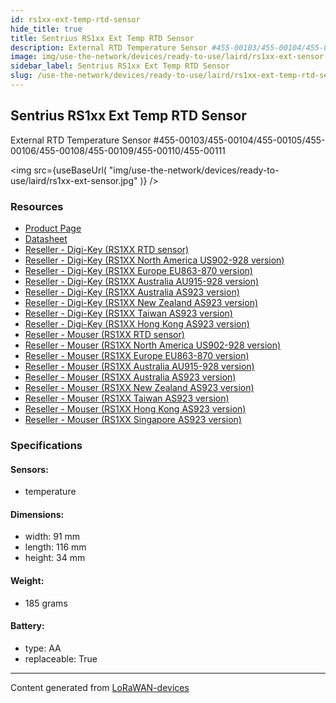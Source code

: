 ```yaml
---
id: rs1xx-ext-temp-rtd-sensor
hide_title: true
title: Sentrius RS1xx Ext Temp RTD Sensor
description: External RTD Temperature Sensor #455-00103/455-00104/455-00105/455-00106/455-00108/455-00109/455-00110/455-00111
image: img/use-the-network/devices/ready-to-use/laird/rs1xx-ext-sensor.jpg
sidebar_label: Sentrius RS1xx Ext Temp RTD Sensor
slug: /use-the-network/devices/ready-to-use/laird/rs1xx-ext-temp-rtd-sensor
---
```



## Sentrius RS1xx Ext Temp RTD Sensor

External RTD Temperature Sensor
#455-00103/455-00104/455-00105/455-00106/455-00108/455-00109/455-00110/455-00111

<img
  src={useBaseUrl(
    "img/use-the-network/devices/ready-to-use/laird/rs1xx-ext-sensor.jpg"
  )}
/>

### Resources

- [Product Page](https://www.lairdconnect.com/wireless-modules/lorawan-solutions/sentrius-rs1xx-lora-enabled-sensors)
- [Datasheet](https://www.lairdconnect.com/node/11151)
- [Reseller - Digi-Key (RS1XX RTD sensor)](https://www.digikey.com/en/products/detail/laird-connectivity-inc/455-00112/11691225)
- [Reseller - Digi-Key (RS1XX North America US902-928 version)](https://www.digikey.com/en/products/detail/laird-connectivity-inc/455-00103/11691229)
- [Reseller - Digi-Key (RS1XX Europe EU863-870 version)](https://www.digikey.com/en/products/detail/laird-connectivity-inc/455-00104/11691233)
- [Reseller - Digi-Key (RS1XX Australia AU915-928 version)](https://www.digikey.com/en/products/detail/laird-connectivity-inc/455-00110/11691226?s=N4IgTCBcDaICwFYEFoAMqCMHUgLoF8g)
- [Reseller - Digi-Key (RS1XX Australia AS923 version)](https://www.digikey.com/en/products/detail/laird-connectivity-inc/455-00111/11691228?s=N4IgTCBcDaICwFYEFoAMqCMWQF0C%2BQA)
- [Reseller - Digi-Key (RS1XX New Zealand AS923 version)](https://www.digikey.com/en/products/detail/laird-connectivity-inc/455-00106/11691231?s=N4IgTCBcDaICwFYEFoAMqCMqBsIC6AvkA)
- [Reseller - Digi-Key (RS1XX Taiwan AS923 version)](https://www.digikey.com/en/products/detail/laird-connectivity-inc/455-00105/11691232?s=N4IgTCBcDaICwFYEFoAMqCMqEgLoF8g)
- [Reseller - Digi-Key (RS1XX Hong Kong AS923 version)](https://www.digikey.com/en/products/detail/laird-connectivity-inc/455-00109/11691230)
- [Reseller - Mouser (RS1XX RTD sensor)](https://www.mouser.com/ProductDetail/Laird-Connectivity/455-00112?qs=rI7uf1IzohSFux28s78pfg%3D%3D)
- [Reseller - Mouser (RS1XX North America US902-928 version)](https://www.mouser.com/ProductDetail/Laird-Connectivity/455-00103?qs=%2Fha2pyFaduhXFoy1WA9XV2vBTzTp8vtDxz5gbLwKGuEHlaDNXcpGUA%3D%3D)
- [Reseller - Mouser (RS1XX Europe EU863-870 version)](https://www.mouser.com/ProductDetail/Laird-Connectivity/455-00104?qs=%2Fha2pyFaduhXFoy1WA9XVzMYyci9zgKfqcOB26mV3Wbr2tEqrVoBLQ%3D%3D)
- [Reseller - Mouser (RS1XX Australia AU915-928 version)](https://www.mouser.com/ProductDetail/Laird-Connectivity/455-00110?qs=%2Fha2pyFaduiy%2FNQk39CM%2F5ypVFlEvpUtQp5jPkOSUP7de2I0phLIwQ%3D%3D)
- [Reseller - Mouser (RS1XX Australia AS923 version)](https://www.mouser.com/ProductDetail/Laird-Connectivity/455-00111?qs=%2Fha2pyFaduiy%2FNQk39CM%2F1sgT1WDccUtcvB4RNQhVzf2zwgAA%252BNhog%3D%3D)
- [Reseller - Mouser (RS1XX New Zealand AS923 version)](https://www.mouser.com/ProductDetail/Laird-Connectivity/455-00106?qs=%2Fha2pyFaduhXFoy1WA9XV8HX6C1ZeLF%252Bx3h65D68H%2F9HG3MrZ8TvtA%3D%3D)
- [Reseller - Mouser (RS1XX Taiwan AS923 version)](https://www.mouser.com/ProductDetail/Laird-Connectivity/455-00105?qs=%2Fha2pyFaduhXFoy1WA9XV1o37c8GRNlXZZ%252Bi6JF0JtgVqB%2Fz0xbgOQ%3D%3D)
- [Reseller - Mouser (RS1XX Hong Kong AS923 version)](https://www.mouser.com/ProductDetail/Laird-Connectivity/455-00109?qs=rI7uf1IzohSvZ%2F5rjkxGTw%3D%3D)
- [Reseller - Mouser (RS1XX Singapore AS923 version)](https://www.mouser.com/ProductDetail/Laird-Connectivity/455-00108?qs=W%2FMpXkg%252BdQ4uz46Y19fr%252BQ%3D%3D)

### Specifications

#### Sensors:

- temperature

#### Dimensions:

- width: 91 mm
- length: 116 mm
- height: 34 mm

#### Weight:

- 185 grams

#### Battery:

- type: AA
- replaceable: True

---

Content generated from
[LoRaWAN-devices](https://github.com/TheThingsNetwork/lorawan-devices)
